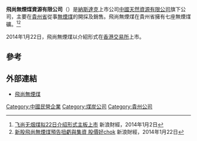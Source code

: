 '''飛尚無煙煤資源有限公司'''（{{hkex|1738}}）是[[納斯達克|納斯達克]]上市公司[[中國天然資源有限公司|中國天然資源有限公司]]旗下公司，主要在[[貴州省|貴州省]]從事[[無煙煤|無煙煤]]的開採及銷售。飛尚無煙煤在貴州省擁有七座無煙煤礦。<ref>[http://finance.sina.com.cn/stock/hkstock/ggIPO/20140102/165617825248.shtml 飞尚无烟煤拟22日介绍形式主板上市] {{Wayback|url=http://finance.sina.com.cn/stock/hkstock/ggIPO/20140102/165617825248.shtml |date=20160304115136 }} 新浪財經，2014年1月2日</ref><ref>[http://finance.sina.com.hk/news/-11-6445136/1.html 新股飛尚無煙煤預告扭虧與集資 股價好chok] {{webarchive|url=https://web.archive.org/web/20140225114907/http://finance.sina.com.hk/news/-11-6445136/1.html |date=2014-02-25 }} 新浪財經，2014年1月22日</ref>

2014年1月22日，飛尚無煙煤以介紹形式在[[香港交易所|香港交易所]]上市。

==參考==
{{reflist}}

==外部連結==
*[http://fsanthracite.com/ 飛尚無煙煤] {{Wayback|url=http://fsanthracite.com/ |date=20201020001229 }}

[[Category:中國民營企業|Category:中國民營企業]]
[[Category:煤炭公司|Category:煤炭公司]]
[[Category:貴州公司|Category:貴州公司]]